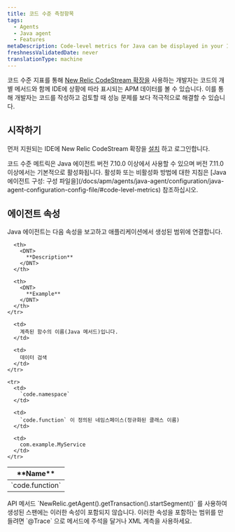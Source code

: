 ```yaml
---
title: 코드 수준 측정항목
tags:
  - Agents
  - Java agent
  - Features
metaDescription: Code-level metrics for Java can be displayed in your IDE using the New Relic CodeStream extension.
freshnessValidatedDate: never
translationType: machine
---
```


코드 수준 지표를 통해 [New Relic CodeStream 확장을](/docs/codestream/observability/code-level-metrics) 사용하는 개발자는 코드의 개별 메서드와 함께 IDE에 상황에 따라 표시되는 APM 데이터를 볼 수 있습니다. 이를 통해 개발자는 코드를 작성하고 검토할 때 성능 문제를 보다 적극적으로 해결할 수 있습니다.

## 시작하기

먼저 지원되는 IDE에 New Relic CodeStream 확장을 [설치](/docs/codestream/start-here/install-codestream) 하고 로그인합니다.

<Callout variant="important">
  코드 수준 메트릭은 Java 에이전트 버전 7.10.0 이상에서 사용할 수 있으며 버전 7.11.0 이상에서는 기본적으로 활성화됩니다. 활성화 또는 비활성화 방법에 대한 지침은 [Java 에이전트 구성: 구성 파일을](/docs/apm/agents/java-agent/configuration/java-agent-configuration-config-file/#code-level-metrics) 참조하십시오.
</Callout>

## 에이전트 속성

Java 에이전트는 다음 속성을 보고하고 애플리케이션에서 생성된 범위에 연결합니다.

<table>
  <thead>
    <tr>
      <th style={{ width: "200px" }}>
        <DNT>
          **Name**
        </DNT>
      </th>

      <th>
        <DNT>
          **Description**
        </DNT>
      </th>

      <th>
        <DNT>
          **Example**
        </DNT>
      </th>
    </tr>
  </thead>

  <tbody>
    <tr>
      <td>
        `code.function`
      </td>

      <td>
        계측된 함수의 이름(Java 메서드)입니다.
      </td>

      <td>
        데이터 검색
      </td>
    </tr>

    <tr>
      <td>
        `code.namespace`
      </td>

      <td>
        `code.function` 이 정의된 네임스페이스(정규화된 클래스 이름)
      </td>

      <td>
        com.example.MyService
      </td>
    </tr>
  </tbody>
</table>

<Callout variant="important">
  API 메서드 `NewRelic.getAgent().getTransaction().startSegment()` 를 사용하여 생성된 스팬에는 이러한 속성이 포함되지 않습니다. 이러한 속성을 포함하는 범위를 만들려면 `@Trace` 으로 메서드에 주석을 달거나 XML 계측을 사용하세요.
</Callout>